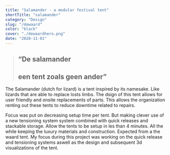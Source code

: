 ```yaml
---
title: "Salamander - a modular festival tent"
shortTitle: "salamander"
category: "Design"
slug: "/dewaard"
color: "black"
cover: "./dewaardhero.png"
date: "2020-11-01"
---
```


> ## “De salamander
> ## een tent zoals geen ander”

The Salamander (dutch for lizard) is a tent inspired by its namesake. Like lizards that are able to replace losts limbs. The dsign of this tent allows for user friendly and onsite replacements of parts. This allows the organization renting out these tents to reduce downtime related to repairs.

Focus was put on decreasing setup time per tent. But making clever use of a new tensioning system system combined with quick releases and stackable storage. Allow the tents to be setup in les than 4 minutes. All the while keeping the luxury materials and construction. Expected from a the waard tent. 
My focus during this project was working on the quick release and tensioning systems aswell as the design and subsequent 3d visualizations of the tent.

